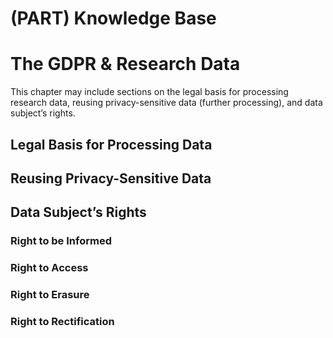 # (PART) Knowledge Base {-} 

# The GDPR & Research Data {-#gdpr}

This chapter may include sections on the legal basis for processing research data, reusing privacy-sensitive data (further processing), and data subject's rights.

## Legal Basis for Processing Data

## Reusing Privacy-Sensitive Data

## Data Subject's Rights

### Right to be Informed

### Right to Access

### Right to Erasure

### Right to Rectification
